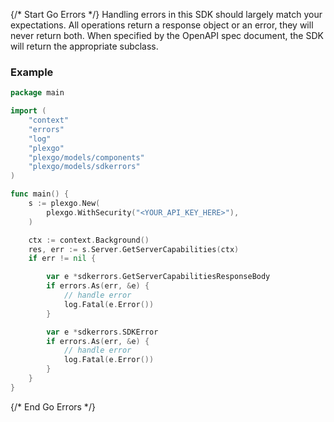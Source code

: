 {/* Start Go Errors */}
Handling errors in this SDK should largely match your expectations.  All operations return a response object or an error, they will never return both.  When specified by the OpenAPI spec document, the SDK will return the appropriate subclass.



### Example

```go
package main

import (
	"context"
	"errors"
	"log"
	"plexgo"
	"plexgo/models/components"
	"plexgo/models/sdkerrors"
)

func main() {
	s := plexgo.New(
		plexgo.WithSecurity("<YOUR_API_KEY_HERE>"),
	)

	ctx := context.Background()
	res, err := s.Server.GetServerCapabilities(ctx)
	if err != nil {

		var e *sdkerrors.GetServerCapabilitiesResponseBody
		if errors.As(err, &e) {
			// handle error
			log.Fatal(e.Error())
		}

		var e *sdkerrors.SDKError
		if errors.As(err, &e) {
			// handle error
			log.Fatal(e.Error())
		}
	}
}

```
{/* End Go Errors */}
